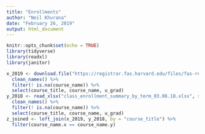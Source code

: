 ```yaml
---
title: "Enrollments"
author: "Neil Khurana"
date: "February 26, 2019"
output: html_document
---
```


```r
knitr::opts_chunk$set(echo = TRUE)
library(tidyverse)
library(readxl)
library(janitor)
```


```r

x_2019 <- download.file("https://registrar.fas.harvard.edu/files/fas-registrar/files/class_enrollment_summary_by_term_2.28.19.xlsx", skip = 3) %>% 
  clean_names() %>% 
  filter(! is.na(course_name)) %>% 
  select(course_title, course_name, u_grad)
y_2018 <- read_xlsx("class_enrollment_summary_by_term_03.06.18.xlsx", skip = 3) %>% 
  clean_names() %>% 
  filter(! is.na(course_name)) %>% 
  select(course_title, course_name, u_grad)
z_joined <- left_join(x_2019, y_2018, by = "course_title") %>% 
  filter(course_name.x == course_name.y)
  
```
